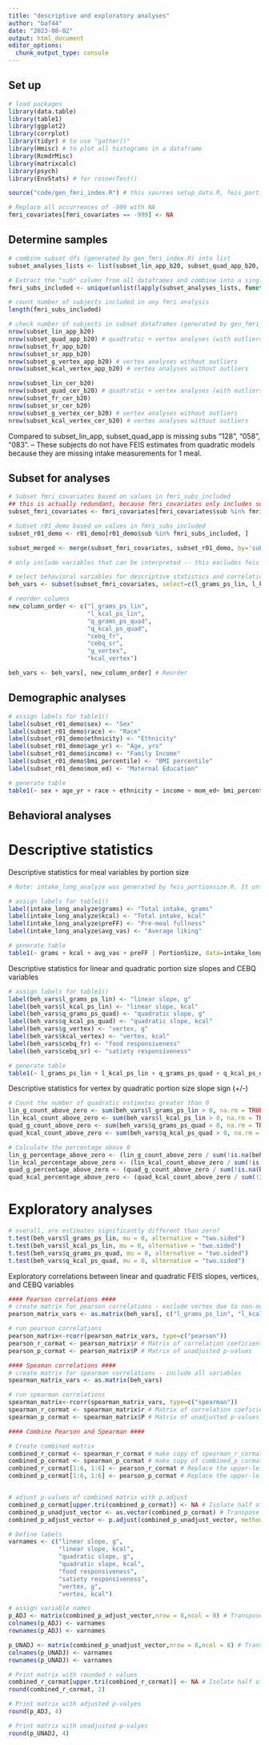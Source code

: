 ```yaml
---
title: "descriptive and exploratory analyses"
author: "baf44"
date: "2023-08-02"
output: html_document
editor_options: 
  chunk_output_type: console
---
```


## Set up

```r
# load packages
library(data.table)
library(table1)
library(ggplot2)
library(corrplot)
library(tidyr) # to use "gather()"
library(Hmisc) # to plot all histograms in a dataframe
library(RcmdrMisc)
library(matrixcalc)
library(psych)
library(EnvStats) # for rosnerTest()
```

```r

source("code/gen_fmri_index.R") # this sources setup_data.R, feis_portionsize.R, gen_fmricovtable.R, determine_analysis_sample.R

```

```r

# Replace all occurrences of -999 with NA
fmri_covariates[fmri_covariates == -999] <- NA

```

## Determine samples

```r

# combine subset dfs (generated by gen_fmri_index.R) into list
subset_analyses_lists <- list(subset_lin_app_b20, subset_quad_app_b20, subset_fr_app_b20, subset_sr_app_b20, subset_lin_cer_b20, subset_quad_cer_b20, subset_fr_cer_b20, subset_sr_cer_b20)

# Extract the "sub" column from all dataframes and combine into a single vector, get unique values
fmri_subs_included <- unique(unlist(lapply(subset_analyses_lists, function(df) df$sub)))

# count number of subjects included in any fmri analysis
length(fmri_subs_included)

```


```r

# check number of subjects in subset dataframes (generated by gen_fmri_index.R)
nrow(subset_lin_app_b20)
nrow(subset_quad_app_b20) # quadtratic + vertex analyses (with outliers)
nrow(subset_fr_app_b20)
nrow(subset_sr_app_b20)
nrow(subset_g_vertex_app_b20) # vertex analyses without outliers
nrow(subset_kcal_vertex_app_b20) # vertex analyses without outliers

nrow(subset_lin_cer_b20)
nrow(subset_quad_cer_b20) # quadtratic + vertex analyses (with outliers)
nrow(subset_fr_cer_b20)
nrow(subset_sr_cer_b20)
nrow(subset_g_vertex_cer_b20) # vertex analyses without outliers
nrow(subset_kcal_vertex_cer_b20) # vertex analyses without outliers
```

Compared to subset_lin_app, subset_quad_app is missing subs "128", "058", "083". -- These subjects do not have FEIS estimates from quadratic models because they are missing intake measurements for 1 meal.

## Subset for analyses

```r

# Subset fmri_covariates based on values in fmri_subs_included
## this is actually redundant, because fmri_covariates only includes subjects who are to be included in fmri analyses
subset_fmri_covariates <- fmri_covariates[fmri_covariates$sub %in% fmri_subs_included, ]

# Subset r01_demo based on values in fmri_subs_included
subset_r01_demo <- r01_demo[r01_demo$sub %in% fmri_subs_included, ]

subset_merged <- merge(subset_fmri_covariates, subset_r01_demo, by='sub')
```


```r

# only include variables that can be interpreted -- this excludes feis intercepts and linear slope from quadratic models (q_*_ps_lin) 

# select behavioral variables for descriptive statistics and correlations
beh_vars <- subset(subset_fmri_covariates, select=c(l_grams_ps_lin, l_kcal_ps_lin, q_grams_ps_quad, q_kcal_ps_quad, g_vertex, kcal_vertex, cebq_fr, cebq_sr))

# reorder columns 
new_column_order <- c("l_grams_ps_lin", 
                      "l_kcal_ps_lin",
                      "q_grams_ps_quad",
                      "q_kcal_ps_quad",
                      "cebq_fr",
                      "cebq_sr",
                      "g_vertex",
                      "kcal_vertex") 

beh_vars <- beh_vars[, new_column_order] # Reorder 

```


## Demographic analyses

```r

# assign labels for table1()
label(subset_r01_demo$sex) <- "Sex"
label(subset_r01_demo$race) <- "Race"
label(subset_r01_demo$ethnicity) <- "Ethnicity"
label(subset_r01_demo$age_yr) <- "Age, yrs"
label(subset_r01_demo$income) <- "Family Income"
label(subset_r01_demo$bmi_percentile) <- "BMI percentile"
label(subset_r01_demo$mom_ed) <- "Maternal Education"

# generate table
table1(~ sex + age_yr + race + ethnicity + income + mom_ed+ bmi_percentile , data=subset_r01_demo)

```

## Behavioral analyses

# Descriptive statistics

Descriptive statistics for meal variables by portion size 

```r
# Note: intake_long_analyze was generated by feis_portionsize.R. It only contains subjects who were included in FEIS analyses 

# assign labels for table1()
label(intake_long_analyze$grams) <- "Total intake, grams"
label(intake_long_analyze$kcal) <- "Total intake, kcal"
label(intake_long_analyze$preFF) <- "Pre-meal fullness"
label(intake_long_analyze$avg_vas) <- "Average liking"

# generate table
table1(~ grams + kcal + avg_vas + preFF | PortionSize, data=intake_long_analyze, overall=F)

```

Descriptive statistics for linear and quadratic portion size slopes and CEBQ variables

```r

# assign labels for table1()
label(beh_vars$l_grams_ps_lin) <- "linear slope, g"
label(beh_vars$l_kcal_ps_lin) <- "linear slope, kcal"
label(beh_vars$q_grams_ps_quad) <- "quadratic slope, g"
label(beh_vars$q_kcal_ps_quad) <- "quadratic slope, kcal"
label(beh_vars$g_vertex) <- "vertex, g"
label(beh_vars$kcal_vertex) <- "vertex, kcal"
label(beh_vars$cebq_fr) <- "food responsiveness"
label(beh_vars$cebq_sr) <- "satiety responsiveness"

# generate table
table1(~ l_grams_ps_lin + l_kcal_ps_lin + q_grams_ps_quad + q_kcal_ps_quad + cebq_fr + cebq_sr, data=beh_vars)

```

Descriptive statistics for vertex by quadratic portion size slope sign (+/-)

```r

# Count the number of quadratic estimates greater than 0
lin_g_count_above_zero <- sum(beh_vars$l_grams_ps_lin > 0, na.rm = TRUE)
lin_kcal_count_above_zero <- sum(beh_vars$l_kcal_ps_lin > 0, na.rm = TRUE)
quad_g_count_above_zero <- sum(beh_vars$q_grams_ps_quad > 0, na.rm = TRUE)
quad_kcal_count_above_zero <- sum(beh_vars$q_kcal_ps_quad > 0, na.rm = TRUE)

# Calculate the percentage above 0
lin_g_percentage_above_zero <- (lin_g_count_above_zero / sum(!is.na(beh_vars$l_grams_ps_lin))) * 100
lin_kcal_percentage_above_zero <- (lin_kcal_count_above_zero / sum(!is.na(beh_vars$l_kcal_ps_lin))) * 100
quad_g_percentage_above_zero <- (quad_g_count_above_zero / sum(!is.na(beh_vars$q_grams_ps_quad))) * 100
quad_kcal_percentage_above_zero <- (quad_kcal_count_above_zero / sum(!is.na(beh_vars$q_kcal_ps_quad))) * 100

```


# Exploratory analyses

```r

# overall, are estimates significantly different than zero?
t.test(beh_vars$l_grams_ps_lin, mu = 0, alternative = "two.sided") 
t.test(beh_vars$l_kcal_ps_lin, mu = 0, alternative = "two.sided")
t.test(beh_vars$q_grams_ps_quad, mu = 0, alternative = "two.sided")
t.test(beh_vars$q_kcal_ps_quad, mu = 0, alternative = "two.sided")

```

Exploratory correlations between linear and quadratic FEIS slopes, vertices, and CEBQ variables

```r


#### Pearson correlations ####
# create matrix for pearson correlations - exclude vertex due to non-normal distribution
pearson_matrix_vars <- as.matrix(beh_vars[, c("l_grams_ps_lin", "l_kcal_ps_lin","q_grams_ps_quad","q_kcal_ps_quad","cebq_fr","cebq_sr")])

# run pearson correlations
pearson_matrix<-rcorr(pearson_matrix_vars, type=c("pearson"))
pearson_r_cormat <- pearson_matrix$r # Matrix of correlation coeficients
pearson_p_cormat <- pearson_matrix$P # Matrix of unadjusted p-values

#### Speaman correlations ####
# create matrix for spearman correlations - include all variables
spearman_matrix_vars <- as.matrix(beh_vars)

# run spearman correlations
spearman_matrix<-rcorr(spearman_matrix_vars, type=c("spearman"))
spearman_r_cormat <- spearman_matrix$r # Matrix of correlation coeficients
spearman_p_cormat <- spearman_matrix$P # Matrix of unadjusted p-values

#### Combine Pearson and Spearman ####

# Create combined matrix
combined_r_cormat <- spearman_r_cormat # make copy of spearman_r_cormat to add to
combined_p_cormat <- spearman_p_cormat # make copy of combined_p_cormat to add to
combined_r_cormat[1:6, 1:6] <- pearson_r_cormat # Replace the upper-left corner of combined_corr matrix with the Pearson correlations
combined_p_cormat[1:6, 1:6] <- pearson_p_cormat # Replace the upper-left corner of combined_corr matrix with the Pearson correlations


# adjust p-values of combined matrix with p.adjust
combined_p_cormat[upper.tri(combined_p_cormat)] <- NA # Isolate half of matrix
combined_p_unadjust_vector <- as.vector(combined_p_cormat) # Transpose matrix to vector
combined_p_adjust_vector <- p.adjust(combined_p_unadjust_vector, method = "BH") # apply BH adjustment to vector (Benjamini & Hochberg (1995) / FDR)

# Define labels
varnames <- c("linear slope, g", 
              "linear slope, kcal", 
              "quadratic slope, g", 
              "quadratic slope, kcal", 
              "food responsiveness",
              "satiety responsiveness",              
              "vertex, g", 
              "vertex, kcal")

# assign variable names
p_ADJ <- matrix(combined_p_adjust_vector,nrow = 8,ncol = 8) # Transpose adjusted vector to matrix
colnames(p_ADJ) <- varnames
rownames(p_ADJ) <- varnames

p_UNADJ <- matrix(combined_p_unadjust_vector,nrow = 8,ncol = 8) # Transpose unadjusted vector to matrix
colnames(p_UNADJ) <- varnames
rownames(p_UNADJ) <- varnames

# Print matrix with rounded r values
combined_r_cormat[upper.tri(combined_r_cormat)] <- NA # Isolate half of matrix
round(combined_r_cormat, 2)

# Print matrix with adjusted p-valyes
round(p_ADJ, 4)

# Print matrix with unadjusted p-valyes
round(p_UNADJ, 4)


```


